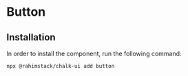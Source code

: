
<Meta of={Stories} name="Info"/>

# Button

## Installation

In order to install the component, run the following command:

```shell
npx @rahimstack/chalk-ui add button
```

